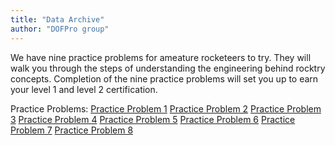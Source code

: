 ```yaml
---
title: "Data Archive"
author: "DOFPro group"
---
```


We have nine practice problems for ameature rocketeers to try. They will walk you through the steps of understanding the engineering behind rocktry concepts. Completion of the nine practice problems will set you up to earn your level 1 and level 2 certification.

Practice Problems:
[Practice Problem 1](https://dofpro.org/RCK/archive/assignment1.html)
[Practice Problem 2](https://dofpro.org/RCK/archive/assignment2.html)
[Practice Problem 3](https://dofpro.org/RCK/archive/assignment3.html)
[Practice Problem 4](https://dofpro.org/RCK/archive/assignment4.html)
[Practice Problem 5](https://dofpro.org/RCK/archive/assignment5.html)
[Practice Problem 6](https://dofpro.org/RCK/archive/assignment6.html)
[Practice Problem 7](https://dofpro.org/RCK/archive/assignment7.html)
[Practice Problem 8](https://dofpro.org/RCK/archive/assignment8.html)

